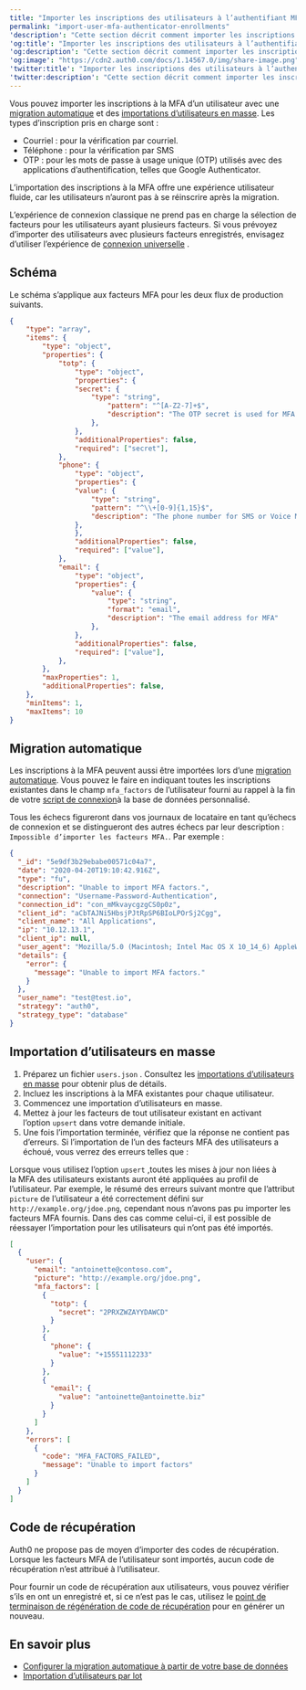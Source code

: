 ```yaml
---
title: "Importer les inscriptions des utilisateurs à l’authentifiant MFA"
permalink: "import-user-mfa-authenticator-enrollments"
'description': "Cette section décrit comment importer les inscriptions à la MFA de vos utilisateurs existants."
'og:title': "Importer les inscriptions des utilisateurs à l’authentifiant MFA"
'og:description': "Cette section décrit comment importer les inscriptions à la MFA de vos utilisateurs existants."
'og:image': "https://cdn2.auth0.com/docs/1.14567.0/img/share-image.png"
'twitter:title': "Importer les inscriptions des utilisateurs à l’authentifiant MFA"
'twitter:description': "Cette section décrit comment importer les inscriptions à la MFA de vos utilisateurs existants."
---
```


Vous pouvez importer les inscriptions à la <Tooltip href="/docs/docs/fr-ca/glossary?term=multifactor-authentication" tip="Authentification multifacteur (MFA)
Processus d’authentification de l’utilisateur qui utilise un facteur en plus du nom d’utilisateur et du mot de passe, tel qu’un code par SMS." cta="Voir le glossaire">MFA</Tooltip> d’un utilisateur avec une [migration automatique](/docs/fr-ca/manage-users/user-migration/configure-automatic-migration-from-your-database) et des [importations d’utilisateurs en masse](/docs/fr-ca/manage-users/user-migration/bulk-user-imports). Les types d’inscription pris en charge sont :

* Courriel : pour la vérification par courriel.
* Téléphone : pour la vérification par SMS
* OTP : pour les mots de passe à usage unique (OTP) utilisés avec des applications d’authentification, telles que Google Authenticator.

L’importation des inscriptions à la MFA offre une expérience utilisateur fluide, car les utilisateurs n’auront pas à se réinscrire après la migration.

L’expérience de connexion classique ne prend pas en charge la sélection de facteurs pour les utilisateurs ayant plusieurs facteurs. Si vous prévoyez d’importer des utilisateurs avec plusieurs facteurs enregistrés, envisagez d’utiliser l’expérience de [connexion universelle](/docs/fr-ca/authenticate/login/auth0-universal-login) .

## Schéma

Le schéma s’applique aux facteurs MFA pour les deux flux de production suivants.

```json lines expandable
{
    "type": "array",
    "items": {
        "type": "object",
        "properties": {
            "totp": {
                "type": "object",
                "properties": {
                "secret": {
                    "type": "string",
                        "pattern": "^[A-Z2-7]+$",
                        "description": "The OTP secret is used for MFA authentication with Google Authenticator type apps. It must be supplied in un-padded Base32 encoding, such as: JBTWY3DPEHPK3PNP"
                    },
                },
                "additionalProperties": false,
                "required": ["secret"],
            },
            "phone": {
                "type": "object",
                "properties": {
                "value": {
                    "type": "string",
                    "pattern": "^\\+[0-9]{1,15}$",
                    "description": "The phone number for SMS or Voice MFA. The phone number should include a country code and begin with +, such as: +12125550001"
                },
                },
                "additionalProperties": false,
                "required": ["value"],
            },
            "email": {
                "type": "object",
                "properties": {
                    "value": {
                        "type": "string",
                        "format": "email",
                        "description": "The email address for MFA"
                    },
                },
                "additionalProperties": false,
                "required": ["value"],
            },
        },
        "maxProperties": 1,
        "additionalProperties": false,
    },
    "minItems": 1,
    "maxItems": 10
}
```

## Migration automatique

Les inscriptions à la MFA peuvent aussi être importées lors d’une [migration automatique](/docs/fr-ca/connections/database/custom-db/overview-custom-db-connections#automatic-migration-scenario). Vous pouvez le faire en indiquant toutes les inscriptions existantes dans le champ `mfa_factors` de l’utilisateur fourni au rappel à la fin de votre [script de connexion](/docs/fr-ca/authenticate/database-connections/custom-db/templates/login)à la base de données personnalisé.

Tous les échecs figureront dans vos journaux de locataire en tant qu’échecs de connexion et se distingueront des autres échecs par leur description : `Impossible d’importer les facteurs MFA.`. Par exemple :

```json lines
{
  "_id": "5e9df3b29ebabe00571c04a7",
  "date": "2020-04-20T19:10:42.916Z",
  "type": "fu",
  "description": "Unable to import MFA factors.",
  "connection": "Username-Password-Authentication",
  "connection_id": "con_mMkvaycgzgCS0p0z",
  "client_id": "aCbTAJNi5HbsjPJtRpSP6BIoLPOrSj2Cgg",
  "client_name": "All Applications",
  "ip": "10.12.13.1",
  "client_ip": null,
  "user_agent": "Mozilla/5.0 (Macintosh; Intel Mac OS X 10_14_6) AppleWebKit/537.36 (KHTML, like Gecko) Chrome/80.0.3987.149 Safari/537.36",
  "details": {
    "error": {
      "message": "Unable to import MFA factors."
    }
  },
  "user_name": "test@test.io",
  "strategy": "auth0",
  "strategy_type": "database"
}
```

## Importation d’utilisateurs en masse

1. Préparez un fichier `users.json` . Consultez les [importations d’utilisateurs en masse](/docs/fr-ca/manage-users/user-migration/bulk-user-imports) pour obtenir plus de détails.
2. Incluez les inscriptions à la MFA existantes pour chaque utilisateur.
3. Commencez une importation d’utilisateurs en masse.
4. Mettez à jour les facteurs de tout utilisateur existant en activant l’option `upsert` dans votre demande initiale.
5. Une fois l’importation terminée, vérifiez que la réponse ne contient pas d’erreurs. Si l’importation de l’un des facteurs MFA des utilisateurs a échoué, vous verrez des erreurs telles que :

Lorsque vous utilisez l’option `upsert` ,toutes les mises à jour non liées à la MFA des utilisateurs existants auront été appliquées au profil de l’utilisateur. Par exemple, le résumé des erreurs suivant montre que l’attribut `picture` de l’utilisateur a été correctement défini sur `http://example.org/jdoe.png`, cependant nous n’avons pas pu importer les facteurs MFA fournis. Dans des cas comme celui-ci, il est possible de réessayer l’importation pour les utilisateurs qui n’ont pas été importés.

```json lines expandable
[
  {
    "user": {
      "email": "antoinette@contoso.com",
      "picture": "http://example.org/jdoe.png",
      "mfa_factors": [
        {
          "totp": {
            "secret": "2PRXZWZAYYDAWCD"
          }
        },
        {
          "phone": {
            "value": "+15551112233"
          }
        },
        {
          "email": {
            "value": "antoinette@antoinette.biz"
          }
        }
      ]
    },
    "errors": [
      {
        "code": "MFA_FACTORS_FAILED",
        "message": "Unable to import factors"
      }
    ]
  }
]
```

## Code de récupération

Auth0 ne propose pas de moyen d’importer des codes de récupération. Lorsque les facteurs MFA de l’utilisateur sont importés, aucun code de récupération n’est attribué à l’utilisateur.

Pour fournir un code de récupération aux utilisateurs, vous pouvez vérifier s’ils en ont un enregistré et, si ce n’est pas le cas, utilisez le [point de terminaison de régénération de code de récupération](/docs/fr-ca/api/management/v2#!/Users/post_recovery_code_regeneration) pour en générer un nouveau.

## En savoir plus

* [Configurer la migration automatique à partir de votre base de données](/docs/fr-ca/manage-users/user-migration/configure-automatic-migration-from-your-database)
* [Importation d’utilisateurs par lot](/docs/fr-ca/manage-users/user-migration/bulk-user-imports)
